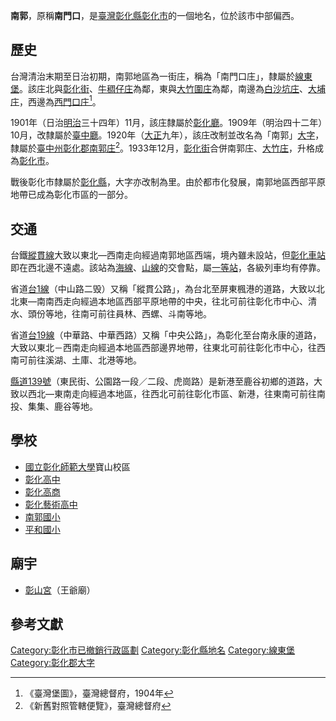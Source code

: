 {{noteTA　
|1 = zh-cn:庄; zh-hk:庄; zh-tw:庄;
}}
'''南郭'''，原稱'''南門口'''，是[[臺灣|臺灣]][[彰化縣|彰化縣]][[彰化市|彰化市]]的一個地名，位於該市中部偏西。

==歷史==
台灣清治末期至日治初期，南郭地區為一街庄，稱為「南門口庄」，隸屬於[[線東堡|線東堡]]。該庄北與[[彰化街|彰化街]]、[[牛稠子_(彰化縣彰化市)|牛稠仔庄]]為鄰，東與[[大竹_(彰化縣)|大竹圍庄]]為鄰，南邊為[[白沙坑庄|白沙坑庄]]、[[大埔_(彰化縣)|大埔庄]]，西邊為[[西門口庄|西門口庄]]<ref>《臺灣堡圖》，臺灣總督府，1904年</ref>。

1901年（日治[[明治|明治]]三十四年）11月，該庄隸屬於[[彰化廳|彰化廳]]。1909年（明治四十二年）10月，改隸屬於[[臺中廳|臺中廳]]。1920年（[[大正|大正]]九年），該庄改制並改名為「南郭」[[大字|大字]]，隸屬於[[臺中州|臺中州]][[彰化郡|彰化郡]][[南郭庄|南郭庄]]<ref>《新舊對照管轄便覽》，臺灣總督府</ref>。1933年12月，[[彰化街|彰化街]]合併南郭庄、[[大竹庄|大竹庄]]，升格成為[[彰化市_(州轄市)|彰化市]]。

戰後彰化市隸屬於[[彰化縣|彰化縣]]，大字亦改制為里。由於都市化發展，南郭地區西部平原地帶已成為彰化市區的一部分。

==交通==
台鐵[[縱貫線_(南段)|縱貫線]]大致以東北—西南走向經過南郭地區西端，境內雖未設站，但[[彰化車站|彰化車站]]即在西北邊不遠處。該站為[[海岸線|海線]]、[[臺中線|山線]]的交會點，屬[[一等站_(台鐵)|一等站]]，各級列車均有停靠。

省道[[台1線|台1線]]（中山路二毁）又稱「縱貫公路」，為台北至屏東楓港的道路，大致以北北東—南南西走向經過本地區西部平原地帶的中央，往北可前往彰化市中心、清水、頭份等地，往南可前往員林、西螺、斗南等地。

省道[[台19線|台19線]]（中華路、中華西路）又稱「中央公路」，為彰化至台南永康的道路，大致以東北－西南走向經過本地區西部邊界地帶，往東北可前往彰化市中心，往西南可前往溪湖、土庫、北港等地。

[[縣道139號|縣道139號]]（東民街、公園路一段／二段、虎崗路）是新港至鹿谷初鄉的道路，大致以西北—東南走向經過本地區，往西北可前往彰化市區、新港，往東南可前往南投、集集、鹿谷等地。

==學校==
*[[國立彰化師範大學|國立彰化師範大學]]寶山校區
*[[彰化高中|彰化高中]]
*[[彰化高商|彰化高商]]
*[[彰化藝術高中|彰化藝術高中]]
*[[南郭國小|南郭國小]]
*[[平和國小|平和國小]]

==廟宇==
*[[彰山宮|彰山宮]]（王爺廟）

==參考文獻==
{{reflist}}

{{彰化郡}}

[[Category:彰化市已撤銷行政區劃|Category:彰化市已撤銷行政區劃]]
[[Category:彰化縣地名|Category:彰化縣地名]]
[[Category:線東堡|Category:線東堡]]
[[Category:彰化郡大字|Category:彰化郡大字]]